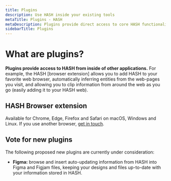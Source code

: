 ```yaml
---
title: Plugins
description: Use HASH inside your existing tools
metaTitle: Plugins - HASH
metaDescription: Plugins provide direct access to core HASH functionality and your data from within external applications, such as browsers.
sidebarTitle: Plugins
---
```


# What are plugins?

**Plugins provide access to HASH from inside of other applications.** For example, the HASH [browser extension] allows you to add HASH to your favorite web browser, automatically inferring entities from the web-pages you visit, and allowing you to clip information from around the web as you go (easily adding it to your HASH web).

## HASH Browser extension

Available for Chrome, Edge, Firefox and Safari on macOS, Windows and Linux. If you use another browser, [get in touch](/contact).

## Vote for new plugins

The following proposed new plugins are currently under consideration:

- **Figma:** browse and insert auto-updating information from HASH into Figma and Figjam files, keeping your designs and files up-to-date with your information stored in HASH.
